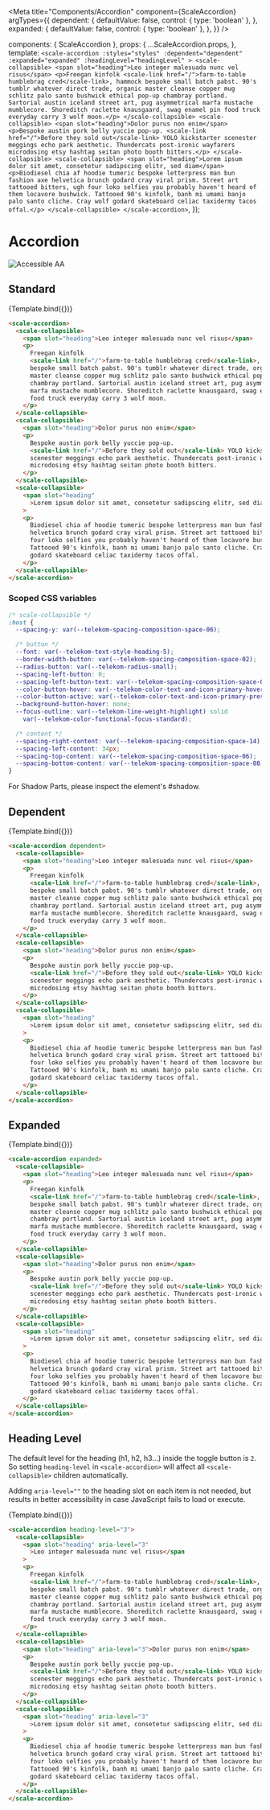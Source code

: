 
<Meta
  title="Components/Accordion"
  component={ScaleAccordion}
  argTypes={{
    dependent: {
      defaultValue: false,
      control: { type: 'boolean' },
    },
    expanded: {
      defaultValue: false,
      control: { type: 'boolean' },
    },
  }}
/>

  components: { ScaleAccordion },
  props: {
    ...ScaleAccordion.props,
  },
  template: `
    <scale-accordion
      :styles="styles"
      :dependent="dependent"
      :expanded="expanded"
      :headingLevel="headingLevel"
    >
      <scale-collapsible>
        <span slot="heading">Leo integer malesuada nunc vel risus</span>
        <p>Freegan kinfolk <scale-link href="/">farm-to-table humblebrag cred</scale-link>, hammock bespoke small batch pabst. 90's tumblr whatever direct trade, organic master cleanse copper mug schlitz palo santo bushwick ethical pop-up chambray portland. Sartorial austin iceland street art, pug asymmetrical marfa mustache mumblecore. Shoreditch raclette knausgaard, swag enamel pin food truck everyday carry 3 wolf moon.</p>
      </scale-collapsible>
      <scale-collapsible>
        <span slot="heading">Dolor purus non enim</span>
        <p>Bespoke austin pork belly yuccie pop-up. <scale-link href="/">Before they sold out</scale-link> YOLO kickstarter scenester meggings echo park aesthetic. Thundercats post-ironic wayfarers microdosing etsy hashtag seitan photo booth bitters.</p>
      </scale-collapsible>
      <scale-collapsible>
        <span slot="heading">Lorem ipsum dolor sit amet, consetetur sadipscing elitr, sed diam</span>
        <p>Biodiesel chia af hoodie tumeric bespoke letterpress man bun fashion axe helvetica brunch godard cray viral prism. Street art tattooed bitters, ugh four loko selfies you probably haven't heard of them locavore bushwick. Tattooed 90's kinfolk, banh mi umami banjo palo santo cliche. Cray wolf godard skateboard celiac taxidermy tacos offal.</p>
      </scale-collapsible>
    </scale-accordion>
  `,
});

<div
  style={{
    display: 'inline-flex',
    alignItems: 'center',
    justifyContent: 'space-between',
    width: '100%',
  }}
>
  <h1>Accordion</h1>
  <img src="assets/aa.png" alt="Accessible AA" />
</div>

## Standard

<Canvas withSource="none">
  <Story name="Standard">{Template.bind({})}</Story>
</Canvas>

<ArgsTable story="Standard" />

```html
<scale-accordion>
  <scale-collapsible>
    <span slot="heading">Leo integer malesuada nunc vel risus</span>
    <p>
      Freegan kinfolk
      <scale-link href="/">farm-to-table humblebrag cred</scale-link>, hammock
      bespoke small batch pabst. 90's tumblr whatever direct trade, organic
      master cleanse copper mug schlitz palo santo bushwick ethical pop-up
      chambray portland. Sartorial austin iceland street art, pug asymmetrical
      marfa mustache mumblecore. Shoreditch raclette knausgaard, swag enamel pin
      food truck everyday carry 3 wolf moon.
    </p>
  </scale-collapsible>
  <scale-collapsible>
    <span slot="heading">Dolor purus non enim</span>
    <p>
      Bespoke austin pork belly yuccie pop-up.
      <scale-link href="/">Before they sold out</scale-link> YOLO kickstarter
      scenester meggings echo park aesthetic. Thundercats post-ironic wayfarers
      microdosing etsy hashtag seitan photo booth bitters.
    </p>
  </scale-collapsible>
  <scale-collapsible>
    <span slot="heading"
      >Lorem ipsum dolor sit amet, consetetur sadipscing elitr, sed diam</span
    >
    <p>
      Biodiesel chia af hoodie tumeric bespoke letterpress man bun fashion axe
      helvetica brunch godard cray viral prism. Street art tattooed bitters, ugh
      four loko selfies you probably haven't heard of them locavore bushwick.
      Tattooed 90's kinfolk, banh mi umami banjo palo santo cliche. Cray wolf
      godard skateboard celiac taxidermy tacos offal.
    </p>
  </scale-collapsible>
</scale-accordion>
```

### Scoped CSS variables

```css
/* scale-collapsible */
:host {
  --spacing-y: var(--telekom-spacing-composition-space-06);

  /* button */
  --font: var(--telekom-text-style-heading-5);
  --border-width-button: var(--telekom-spacing-composition-space-02);
  --radius-button: var(--telekom-radius-small);
  --spacing-left-button: 0;
  --spacing-left-button-text: var(--telekom-spacing-composition-space-04);
  --color-button-hover: var(--telekom-color-text-and-icon-primary-hovered);
  --color-button-active: var(--telekom-color-text-and-icon-primary-pressed);
  --background-button-hover: none;
  --focus-outline: var(--telekom-line-weight-highlight) solid
    var(--telekom-color-functional-focus-standard);

  /* content */
  --spacing-right-content: var(--telekom-spacing-composition-space-14);
  --spacing-left-content: 34px;
  --spacing-top-content: var(--telekom-spacing-composition-space-06);
  --spacing-bottom-content: var(--telekom-spacing-composition-space-08);
}
```

For Shadow Parts, please inspect the element's #shadow.

## Dependent

<Canvas withSource="none">
  <Story
    name="Dependent"
    args={{
      dependent: true,
    }}
  >
    {Template.bind({})}
  </Story>
</Canvas>

```html
<scale-accordion dependent>
  <scale-collapsible>
    <span slot="heading">Leo integer malesuada nunc vel risus</span>
    <p>
      Freegan kinfolk
      <scale-link href="/">farm-to-table humblebrag cred</scale-link>, hammock
      bespoke small batch pabst. 90's tumblr whatever direct trade, organic
      master cleanse copper mug schlitz palo santo bushwick ethical pop-up
      chambray portland. Sartorial austin iceland street art, pug asymmetrical
      marfa mustache mumblecore. Shoreditch raclette knausgaard, swag enamel pin
      food truck everyday carry 3 wolf moon.
    </p>
  </scale-collapsible>
  <scale-collapsible>
    <span slot="heading">Dolor purus non enim</span>
    <p>
      Bespoke austin pork belly yuccie pop-up.
      <scale-link href="/">Before they sold out</scale-link> YOLO kickstarter
      scenester meggings echo park aesthetic. Thundercats post-ironic wayfarers
      microdosing etsy hashtag seitan photo booth bitters.
    </p>
  </scale-collapsible>
  <scale-collapsible>
    <span slot="heading"
      >Lorem ipsum dolor sit amet, consetetur sadipscing elitr, sed diam</span
    >
    <p>
      Biodiesel chia af hoodie tumeric bespoke letterpress man bun fashion axe
      helvetica brunch godard cray viral prism. Street art tattooed bitters, ugh
      four loko selfies you probably haven't heard of them locavore bushwick.
      Tattooed 90's kinfolk, banh mi umami banjo palo santo cliche. Cray wolf
      godard skateboard celiac taxidermy tacos offal.
    </p>
  </scale-collapsible>
</scale-accordion>
```

## Expanded

<Canvas withSource="none">
  <Story
    name="Expanded"
    args={{
      expanded: true,
    }}
  >
    {Template.bind({})}
  </Story>
</Canvas>

```html
<scale-accordion expanded>
  <scale-collapsible>
    <span slot="heading">Leo integer malesuada nunc vel risus</span>
    <p>
      Freegan kinfolk
      <scale-link href="/">farm-to-table humblebrag cred</scale-link>, hammock
      bespoke small batch pabst. 90's tumblr whatever direct trade, organic
      master cleanse copper mug schlitz palo santo bushwick ethical pop-up
      chambray portland. Sartorial austin iceland street art, pug asymmetrical
      marfa mustache mumblecore. Shoreditch raclette knausgaard, swag enamel pin
      food truck everyday carry 3 wolf moon.
    </p>
  </scale-collapsible>
  <scale-collapsible>
    <span slot="heading">Dolor purus non enim</span>
    <p>
      Bespoke austin pork belly yuccie pop-up.
      <scale-link href="/">Before they sold out</scale-link> YOLO kickstarter
      scenester meggings echo park aesthetic. Thundercats post-ironic wayfarers
      microdosing etsy hashtag seitan photo booth bitters.
    </p>
  </scale-collapsible>
  <scale-collapsible>
    <span slot="heading"
      >Lorem ipsum dolor sit amet, consetetur sadipscing elitr, sed diam</span
    >
    <p>
      Biodiesel chia af hoodie tumeric bespoke letterpress man bun fashion axe
      helvetica brunch godard cray viral prism. Street art tattooed bitters, ugh
      four loko selfies you probably haven't heard of them locavore bushwick.
      Tattooed 90's kinfolk, banh mi umami banjo palo santo cliche. Cray wolf
      godard skateboard celiac taxidermy tacos offal.
    </p>
  </scale-collapsible>
</scale-accordion>
```

## Heading Level

The default level for the heading (h1, h2, h3…) inside the toggle button is `2`. So setting `heading-level` in `<scale-accordion>` will affect all `<scale-collapsible>` children automatically.

Adding `aria-level=""` to the heading slot on each item is not needed, but results in better accessibility in case JavaScript fails to load or execute.

<Canvas withSource="none">
  <Story
    name="Heading Level"
    args={{
      headingLevel: 3,
    }}
  >
    {Template.bind({})}
  </Story>
</Canvas>

```html
<scale-accordion heading-level="3">
  <scale-collapsible>
    <span slot="heading" aria-level="3"
      >Leo integer malesuada nunc vel risus</span
    >
    <p>
      Freegan kinfolk
      <scale-link href="/">farm-to-table humblebrag cred</scale-link>, hammock
      bespoke small batch pabst. 90's tumblr whatever direct trade, organic
      master cleanse copper mug schlitz palo santo bushwick ethical pop-up
      chambray portland. Sartorial austin iceland street art, pug asymmetrical
      marfa mustache mumblecore. Shoreditch raclette knausgaard, swag enamel pin
      food truck everyday carry 3 wolf moon.
    </p>
  </scale-collapsible>
  <scale-collapsible>
    <span slot="heading" aria-level="3">Dolor purus non enim</span>
    <p>
      Bespoke austin pork belly yuccie pop-up.
      <scale-link href="/">Before they sold out</scale-link> YOLO kickstarter
      scenester meggings echo park aesthetic. Thundercats post-ironic wayfarers
      microdosing etsy hashtag seitan photo booth bitters.
    </p>
  </scale-collapsible>
  <scale-collapsible>
    <span slot="heading" aria-level="3"
      >Lorem ipsum dolor sit amet, consetetur sadipscing elitr, sed diam</span
    >
    <p>
      Biodiesel chia af hoodie tumeric bespoke letterpress man bun fashion axe
      helvetica brunch godard cray viral prism. Street art tattooed bitters, ugh
      four loko selfies you probably haven't heard of them locavore bushwick.
      Tattooed 90's kinfolk, banh mi umami banjo palo santo cliche. Cray wolf
      godard skateboard celiac taxidermy tacos offal.
    </p>
  </scale-collapsible>
</scale-accordion>
```
